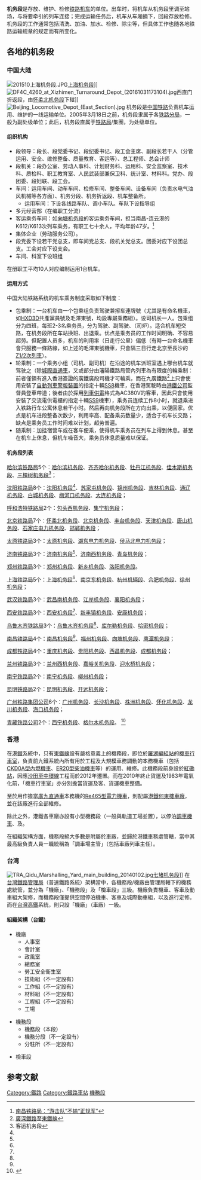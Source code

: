 {{Expand|time=2016-11-19}}
{{Globalize/Mainland China|time=2015-11-27}}
{{POV|條目所有內容|time=2015-03-12T22:37:38+00:00}}
'''机务段'''是存放、维护、检修[[铁路机车|铁路机车]]的单位。出车时，将机车从机务段里调至站场，与将要牵引的列车连接；完成运输任务后，机车从车厢摘下，回段存放检修。机务段的工作通常包括清洗、加油、加水、检修、除尘等，但具体工作也随各地铁路运输规章的规定而有所变化。

==各地的机务段==
===中国大陆===
[[File:201510上海机务段.JPG|thumb]][[上海机务段|上海机务段]]]]
[[File:DF4C_4260_at_Xizhimen_Turnaround_Depot_(20161031173104).jpg|thumb]]西直门折返段，由[[怀柔北机务段|怀柔北机务段]]下辖]]
[[File:Beijing_Locomotive_Depot_(East_Section).jpg|thumb]]
机务段是[[中国铁路|中国铁路]]负责机车运用、维护的一线运输单位。2005年3月18日之前，机务段隶属于各[[铁路分局|铁路分局]]，一般为副处级单位；此后，机务段直属于[[铁路局|铁路局]]/集團，为处级单位。
====组织机构====
*段领导：段长、段党委书记、段纪委书记、段工会主席、副段长若干人（分管运用、安全、维修整备、质量教育、客运等）、总工程师、总会计师
*段机关：段办公室、劳动人事科、计划财务科、运用科、安全监察室、技术科、质检科、职工教育室、人民武装部兼保卫科、统计室、材料科。党办、段团委、段妇联、段工会。
*车间：运用车间、动车车间、检修车间、整备车间、设备车间（负责水电气油风机械等各方面）、机务分段、机务折返段、机车整备所。
**运用车间：下设各线路车队、调小车队。车队下设指导组
*多元经营部（在编职工分流）
*客运乘务车间：如[[向塘机务段|向塘机务段]]的客运乘务车间，担当南昌-连云港的K612/K613次列车乘务，有职工七十余人，平均年龄47岁。<ref>[http://www.chinadaily.com.cn/hqsj/shbt/2012-07-09/content_6395268.html 南昌铁路局：“游击队”不输“正规军”]</ref>
*集体企业（劳动服务公司）。
*段党委下设若干党总支，即车间党总支、段机关党总支。团委对应下设团总支。工会对应下设支会。
*车间、科室下设班组

在册职工平均10人对应编制运用1台机车。

====运用方式====
中国大陆铁路系统的机车乘务制度采取如下制度：
*包乘制：一台机车由一个包乘组负责驾驶兼擦车連牌號（尤其是有命名機車，如[[HXD3D|HXD3D]]共產黨員號及毛澤東號，均設專屬乘務組）。设司机长一人。包乘组分为四班，每班2-3名乘务员，分为驾驶、副驾驶、（司炉）。适合机车短交路，在机务段所在车站换班、出退乘。优点是乘务员的工作时间明确、不容易超劳。但配置人员多，机车的利用率（日走行公里）偏低（有時一台命名機車會只服務一條路線，如上述的毛澤東號機車，只會隔三日行走北京至長沙的[[Z1/2次列車|Z1/2次列車]]）。
*轮乘制：一个乘务小组（司机、副司机）在沿途的机车派班室遇上哪台机车就驾驶之（除[[城際直通車|城際直通車]]，又或部分由瀋陽鐵路局管內列車為有限度的輪乘制：前者僅領有進入香港簽證的廣鐵廣段司機才可輪乘，而在九廣鐵路<ref>[[廣深鐵路|廣深鐵路]]至[[東鐵線|東鐵線]]</ref>上只會使用安裝了[[自動列車警報裝置|自動列車警報裝置]]的指定十輛[[SS8|SS8]]機車，在香港駕駛時由[[港鐵公司|港鐵公司]]監督員登車帶道；後者由於採用[[列車供電|列車供電]]格式為AC380V的客車，因此只會使用安裝了交流電供電櫃的指定十輛[[SS9|SS9]]機車），乘务员连续工作8小时，就退乘进入铁路行车公寓休息若干小时。然后再向机务段所在方向出乘，以便回家。优点是机车进段整备次数少，利用率高、配备乘员数量少，适合于机车长交路；缺点是乘务员工作时间难以计划，超劳普遍。
*随乘制：加挂宿营车或在客车便乘，使得机车乘务员在列车上得到休息。甚至在机车上休息，但机车噪音大，乘务员休息质量难以保证。

====机务段列表====

[[哈尔滨铁路局|哈尔滨铁路局]]5个：[[哈尔滨机务段|哈尔滨机务段]]、[[齐齐哈尔机务段|齐齐哈尔机务段]]、[[牡丹江机务段|牡丹江机务段]]、[[佳木斯机务段|佳木斯机务段]]、[[三棵树机务段|三棵树机务段]]<ref name="passenger">客运机务段</ref>；

[[沈阳铁路局|沈阳铁路局]]8个：[[沈阳机务段|沈阳机务段]]<ref name="passenger"></ref>、[[苏家屯机务段|苏家屯机务段]]、[[锦州机务段|锦州机务段]]、[[吉林机务段|吉林机务段]]、[[通辽机务段|通辽机务段]]、[[白城机务段|白城机务段]]、[[梅河口机务段|梅河口机务段]]、[[大连机务段|大连机务段]]；

[[呼和浩特铁路局|呼和浩特铁路局]]2个：[[包头西机务段|包头西机务段]]、[[集宁机务段|集宁机务段]]；

[[北京铁路局|北京铁路局]]7个：[[怀柔北机务段|怀柔北机务段]]、[[北京机务段|北京机务段]]、[[丰台机务段|丰台机务段]]、[[天津机务段|天津机务段]]、[[唐山机务段|唐山机务段]]、[[石家庄电力机务段|石家庄电力机务段]]、[[邯郸机务段|邯郸机务段]]；

[[太原铁路局|太原铁路局]]3个：[[太原机务段|太原机务段]]、[[湖东电力机务段|湖东电力机务段]]、[[侯马北电力机务段|侯马北电力机务段]]；

[[济南铁路局|济南铁路局]]3个：[[济南机务段|济南机务段]]<ref name="passenger"></ref>、[[济南西机务段|济南西机务段]]、[[青岛机务段|青岛机务段]]；

[[郑州铁路局|郑州铁路局]]3个：[[郑州机务段|郑州机务段]]、[[新乡机务段|新乡机务段]]、[[洛阳机务段|洛阳机务段]]。

[[上海铁路局|上海铁路局]]5个：[[上海机务段|上海机务段]]<ref name="passenger"></ref>、[[南京东机务段|南京东机务段]]、[[杭州机辆段|杭州机辆段]]、[[合肥机务段|合肥机务段]]、[[徐州机务段|徐州机务段]]；

[[武汉铁路局|武汉铁路局]]3个：[[武昌南机务段|武昌南机务段]]、[[江岸机务段|江岸机务段]]、[[襄阳机务段|襄阳机务段]]；

[[西安铁路局|西安铁路局]]3个：[[西安机务段|西安机务段]]<ref name="passenger"></ref>、[[新丰镇机务段|新丰镇机务段]]、[[安康机务段|安康机务段]]；

[[乌鲁木齐铁路局|乌鲁木齐铁路局]]3个：[[乌鲁木齐机务段|乌鲁木齐机务段]]<ref name="passenger"></ref>、[[库尔勒机务段|库尔勒机务段]]、[[哈密机务段|哈密机务段]]；

[[南昌铁路局|南昌铁路局]]4个：[[南昌机务段|南昌机务段]]<ref name="passenger"></ref>、[[福州机务段|福州机务段]]、[[向塘机务段|向塘机务段]]、[[鹰潭机务段|鹰潭机务段]]；

[[成都铁路局|成都铁路局]]4个：[[重庆机务段|重庆机务段]]、[[贵阳机务段|贵阳机务段]]、[[西昌机务段|西昌机务段]]、[[成都机务段|成都机务段]]；

[[兰州铁路局|兰州铁路局]]3个：[[兰州西机务段|兰州西机务段]]、[[嘉峪关机务段|嘉峪关机务段]]、[[迎水桥机务段|迎水桥机务段]]；

[[南宁铁路局|南宁铁路局]]2个：[[南宁机务段|南宁机务段]]、[[柳州机务段|柳州机务段]]；

[[昆明铁路局|昆明铁路局]]2个：[[昆明机务段|昆明机务段]]、[[开远机务段|开远机务段]]；

[[广州铁路集团公司|广州铁路集团公司]]6个：[[广州机务段|广州机务段]]、[[长沙机务段|长沙机务段]]、[[株洲机务段|株洲机务段]]、[[怀化机务段|怀化机务段]]、[[龙川机务段|龙川机务段]]、[[海口机务段|海口机务段]]；

[[青藏铁路公司|青藏铁路公司]]2个：[[西宁机务段|西宁机务段]]、[[格尔木机务段|格尔木机务段]]。
<ref>{{cite article|url=http://blog.renren.com/blog/227027831/869215569|title=铁路系统组成部门介绍|publisher=陶海科|date=2012-09-02}}{{Dead link|date=2019年12月 |bot=InternetArchiveBot |fix-attempted=yes }}</ref>

===香港===
在[[港鐵|港鐵]]系統中，只有[[東鐵線|東鐵線]]設有嚴格意義上的機務段，即位於[[羅湖編組站|羅湖編組站]]的[[港鐵車廠|機車行車室]]，負責前九鐵系統內所有用於工程及大規模車務調動的本務機車（包括[[CKD0A型內燃機車|CKD0A型內燃機車]]、[[ER20型柴油機車|ER20型柴油機車]]等）的運用、維修。此機務段前身設於[[紅磡站|紅磡站]]，因應[[沙田至中環線|沙田至中環線]]工程而於2012年遷置。而在2010年終止貨運及1983年電氣化前，「機車行車室」亦分別擔當貨運及客、貨運機車整備。

至於用作擔當[[廣九直通車|廣九直通車]]本務機的[[瑞士联邦铁路Re460型电力机车|Re465型電力機車]]，則配屬[[港鐵何東樓車廠|港鐵何東樓車廠]]，並在該廠進行全部維修。

除此之外，港鐵各車廠亦設有小型機務段（一般與軌道工場並置），以停泊[[調車機車|調車機車]]、{{link-en|道碴搗固車|Tamping machine}}及{{link-en|路軌碾磨車|Railgrinder}}。

在組織架構方面，機務段絕大多數是附屬於車廠，並歸於港鐵車務處管轄，當中其最高級負責人員一職統稱為「調車場主管」（包括車廠列車主任）。

===台湾===
[[File:TRA_Qidu_Marshalling_Yard_main_building_20140102.jpg|thumb]][[七堵調車場|七堵机务段]]]]
在[[台灣鐵路管理局|台灣鐵路管理局]]（普速鐵路系統）架構當中，各機務段/機廠由管理局轄下的機務處統管，並分為「機廠」、「機務段」及「檢車段」三級。機廠負責機車、客車及動車組大架修，而機務段僅提供空間停泊機車、客車及城際動車組，以及進行定修。而在[[台灣高鐵|台灣高鐵]]系統，則只設「機廠」（車廠）一級。
====組織架構（台鐵）====
*機廠
**人事室
**會計室
**政風室
**總務室
**勞工安全衛生室
**技術組（不一定設有）
**工作組（不一定設有）
**材料組（不一定設有）
**工程組（不一定設有）
**工場

*機務段
**機務段（本段）
**機務分段（不一定設有）
**分駐所（不一定設有）

*檢車段

==参考文献== 
<references/>

{{鐵路}}
{{Portal bar|交通|鐵路}}

[[Category:鐵路|Category:鐵路]]
[[Category:鐵路車站|Category:鐵路車站]]
[[Category:機務段|]]
